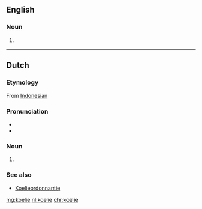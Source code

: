 ==English==

===Noun===
{{en-noun}}

# {{cx|South Africa|lang=en}} {{alternative spelling of|coolie|lang=en}}

----

==Dutch==

===Etymology===
From [[w:Bahasa Indonesia|Indonesian]]

===Pronunciation===
* {{audio|Nl-koelie.ogg|Audio}}
* {{hyphenation|koe|lie|lang=nl}}

===Noun===
{{nl-noun|m|-s|koelietje}}

# {{l|en|coolie}}

===See also===
* [[w:nl:Koelie#Koelieordonnantie|Koelieordonnantie]]

[[mg:koelie]]
[[nl:koelie]]
[[chr:koelie]]